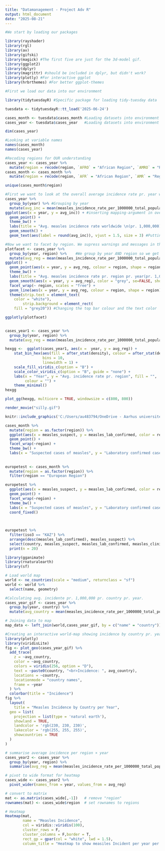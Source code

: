 ```yaml
---
title: "Datamanagement - Project Adv R"
output: html_document
date: "2025-08-21"
---
```


```r
#We start by loading our packages

library(rayshader) 
library(rgl)
library(av)
library(gifski)
library(magick) #The first five are just for the 3d-model gif. 
library(ggplot2) 
library(dplyr)
library(magrittr) #should be included in dplyr, but didn't work?
library(plotly) #For interactive ggplot
library(hrbrthemes) #For better ggplot-themes
```


```r
#First we load our data into our environment

library(tidytuesdayR) #Specific package for loading tidy-tuesday data

tuesdata <- tidytuesdayR::tt_load('2025-06-24') 

cases_month <- tuesdata$cases_month #Loading datasets into environment
cases_year <- tuesdata$cases_year   #Loading datasets into environment

dim(cases_year)
```



```r
#Looking at variable names
names(cases_month)
names(cases_year)
```


```r
#Recoding regions for OUR understanding
cases_year <- cases_year %>% 
  mutate(region = recode(region, `AFRO` = "African Region", `AMRO` = "Region of Americas", `EMRO` = "Eastern Mediterraenean Region", `EURO` = "European Region", `SEARO` = "Sout-East Asian Region", `WPRO` = "Western Pacific Region"))
cases_month <- cases_month %>% 
  mutate(region = recode(region, `AFR` = "African Region", `AMR` = "Region of Americas", `EMR` = "Eastern Mediterraenean Region", `EUR` = "European Region", `SEAR` = "Sout-East Asian Region", `WPR` = "Western Pacific Region"))
```


```r
unique(cases_month$region)
```


```r
#First we want to look at the overall average incidence rate pr. year worldwide
cases_year %>%
  group_by(year) %>% #Grouping by year
  mutate(avg_inc = mean(measles_incidence_rate_per_1000000_total_population)) %>% #Creating new variable with mutate
ggplot(aes(x = year, y = avg_inc)) + #inserting mapping-argument in overall ggplot for less typing
  geom_point() +
  theme_bw() +
  labs(title = "Avg. measles incidence rate worldwide \n(pr. 1,000,000)", x = "Year", y = "Avg. Incidence Rate") + #Notice the \n for changing                                                                                                                      #line
  geom_smooth() +
  geom_text(aes(label = round(avg_inc)), vjust = 1.5, size = 3) #Putting avg_incidence text for each point and adjusting size and position
```


```r

#Now we want to facet by region. We supress warnings and messages in the output in the first row. 
plotfacet <- cases_year %>%
  group_by(year, region) %>%    #We group by year AND region so we get an annual avg. pr. region
  mutate(avg_reg = mean(measles_incidence_rate_per_1000000_total_population)) %>% 
ggplot() + 
  geom_point(aes(x = year, y = avg_reg, colour = region, shape = region)) +
  theme_bw() +
  labs(title = "Avg. measles incidence rate pr. region pr. year(pr. 1,000,000)", x = "Year", y = "Avg. Incidence Rate", color = "Region", shape = "Region") +
  geom_smooth(aes(x = year, y = avg_reg), color = "grey", se=FALSE, show.legend = FALSE) + 
  facet_wrap(~ region, scales = "free") +
  geom_line(aes(x = year, y = avg_reg, colour = region, shape = region)) + 
  theme(strip.text = element_text(
    color = "white"),
        strip.background = element_rect(
    fill = "grey20")) #Changing the top bar colour and the text color 

ggplotly(plotfacet)
  
```






```r
cases_year1 <- cases_year %>% 
  group_by(year, region) %>% 
  mutate(avg_reg = mean(measles_incidence_rate_per_1000000_total_population)) 

hexgg <-  ggplot(cases_year1, aes(x =  year, y = avg_reg)) +
    stat_bin_hex(aes(fill = after_stat(density), colour = after_stat(density)), 
                 bins = 10,
                 linewidth = 1) +
    scale_fill_viridis_c(option = "B") +
    scale_color_viridis_c(option = "B", guide = "none") +
    labs(x = "Year", y = "Avg. incidence rate pr. region", fill = "",
         colour = "") +
    theme_minimal()
hexgg
```

```r
plot_gg(hexgg, multicore = TRUE, windowsize = c(800, 800))

render_movie("silly.gif")

```

```r
knitr::include_graphics('C:/Users/au483794/OneDrive - Aarhus universitet/Documents/Fridayproject/Peter/silly.gif')
```


```r
cases_month %>%
  mutate(region = as.factor(region)) %>% 
  ggplot(aes(x = measles_suspect, y = measles_lab_confirmed, color = region)) +
  geom_point() + 
  facet_wrap(~region) + 
  theme_bw() + 
  labs(x = "Suspected cases of measles", y = "Laboratory confirmed cases of measles", color = "Region")
  
  
europetest <- cases_month %>%
  mutate(region = as.factor(region)) %>% 
  filter(region == "European Region")

europetest %>% 
  ggplot(aes(x = measles_suspect, y = measles_lab_confirmed, color = region)) +
  geom_point() + 
  facet_wrap(~region) + 
  theme_bw() + 
  labs(x = "Suspected cases of measles", y = "Laboratory confirmed cases of measles", color = "Region") + 
  coord_fixed()
  
  
```

```r
europetest %>% 
  filter(iso3 == "KAZ") %>% 
  arrange(desc(measles_lab_confirmed), measles_suspect) %>% 
  select(country, measles_suspect, measles_lab_confirmed, measles_clinical, year) %>% 
  print(n = 20)
```





```r
library(gganimate)
library(rnaturalearth)
library(sf)
```

```r
# Load world map
world <- ne_countries(scale = "medium", returnclass = "sf") 
world <- world %>% 
  select(name, geometry)
```


```r
#Calculating avg. incidente pr. 1,000,000 pr. country pr. year. 
cases_year_gif <- cases_year %>% 
  group_by(year, country) %>% 
  mutate(avg_country = mean(measles_incidence_rate_per_1000000_total_population))
```


```r
# Joining data to map
map_data <- left_join(world,cases_year_gif, by = c("name" = "country"))
```

```r
#Creating an interactive world-map showing incidence by country pr. year by color-coding. 
library(plotly)
library(viridisLite)
fig <- plot_geo(cases_year_gif) %>%
  add_trace(
    z = ~avg_country,
    color = ~avg_country,
    colors = viridis(256, option = "D"),
    text = ~paste0(country, "<br>Incidence: ", avg_country),
    locations = ~country,
    locationmode = "country names",
    frame = ~year
  ) %>%
  colorbar(title = "Incidence")
fig %>% 
  layout(
    title = "Measles Incidence by Country per Year",
  geo = list(
    projection = list(type = 'natural earth'),
    showland = TRUE,
    landcolor = 'rgb(230, 230, 230)',
    lakecolor = 'rgb(255, 255, 255)',
    showcountries = TRUE
  )
) 
```


```r

# summarise average incidence per region × year
cases_year2 <- cases_year %>% 
  group_by(year, region) %>% 
  summarise(avg_reg = mean(measles_incidence_rate_per_1000000_total_population, na.rm = TRUE))

# pivot to wide format for heatmap
cases_wide <- cases_year2 %>%
  pivot_wider(names_from = year, values_from = avg_reg)

# convert to matrix
mat <- as.matrix(cases_wide[,-1])   # remove "region"
rownames(mat) <- cases_wide$region  # set rownames to regions

# Heatmap
Heatmap(mat,
        name = "Measles Incidence",
        col = viridis::viridis(100),
        cluster_rows = F,
        cluster_columns = F,border = T,
        rect_gp = gpar(col = "white", lwd = 1.5),
        column_title = "Heatmap to show measiles Incident per year per region ")



```




